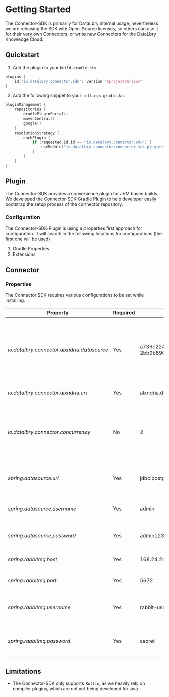 # Getting Started

The Connector-SDK is primarily for DataLbry internal usage, nevertheless we are releasing the SDK with Open-Source licenses, so others can use it for their very own Connectors, or write new Connectors for the DataLbry Knowledge Cloud.

## Quickstart

1. Add the plugin to your `build.gradle.kts`

```kotlin
plugins {
    id("io.datalbry.connector.sdk") version "$projectVersion"
}
```

2. Add the following snippet to your `settings.gradle.kts`
```kotlin
pluginManagement {
    repositories {
        gradlePluginPortal()
        mavenCentral()
        google()
    }
    resolutionStrategy {
        eachPlugin {
            if (requested.id.id == "io.datalbry.connector.sdk") {
                useModule("io.datalbry.connector:connector-sdk-plugin:$projectVersion")
            }
        }
    }
}
```

## Plugin
The Connector-SDK provides a convenience plugin for JVM based builds. 
We developed the Connector-SDK Gradle Plugin to help developer easily bootstrap the setup process of the connector repository.

### Configuration

The Connector-SDK-Plugin is using a properties first approach for configuration.
It will search in the following locations for configurations (the first one will be used)

1. Gradle Properties
2. Extensions

## Connector

### Properties
The Connector SDK requires various configurations to be set while installing.

| Property | Required | Example| Default | Description |
| --- | --- | --- | --- | --- |
| *io.datalbry.connector.alxndria.datasource* | Yes | a736c224-aa4d-457b-ae7f-2bb9b890d17d | - | The Alxndria datasource to use for synchronization. There must always be a 1:1 relationship between Connector and Datasource. |
| *io.datalbry.connector.alxndria.uri* | Yes | alxndria.datalbry.io | - | The URI to the Alxndria instance. |
| *io.datalbry.connector.concurrency* | No | 2 | 1 | The Concurrency level of the Connector. 2 will result into having two parallel worker per connector instance. |
| *spring.datasource.url* | Yes | jdbc:postgresql://host:port/database | - | The Postgres database to store the traversal information in |
| *spring.datasource.username* | Yes | admin | - | The user to authenticate to the database with |
| *spring.datasource.password* | Yes | admin123 | - | The password to authenticate to the database with |
| *spring.rabbitmq.host* | Yes | 168.24.24.0 | - | The host of the RabbitMQ broker |
| *spring.rabbitmq.port* | Yes | 5672 | - | The port of the RabbitMQ broker |
| *spring.rabbitmq.username* | Yes | rabbit-user | - | The user to authenticate with to the RabbitMQ broker with |
| *spring.rabbitmq.password* | Yes | secret | - | The password to authenticate with to the RabbitMQ broker with |

## Limitations
* The Connector-SDK only supports `Kotlin`, as we heavily rely on compiler plugins, which are not yet being developed for java
